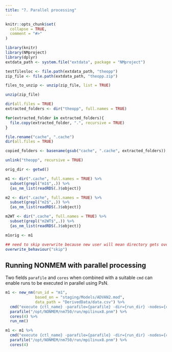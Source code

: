 ```yaml
---
title: "7. Parallel processing"
---
```


```r
knitr::opts_chunk$set(
  collapse = TRUE,
  comment = "#>"
)
```

```r
library(knitr)
library(NMproject)
library(dplyr)
extdata_path <- system.file("extdata", package = "NMproject")

testfilesloc <- file.path(extdata_path, "theopp")
zip_file <- file.path(extdata_path, "theopp.zip")

files_to_unzip <- unzip(zip_file, list = TRUE)

unzip(zip_file)

dir(all.files = TRUE)
extracted_folders <- dir("theopp", full.names = TRUE)

for(extracted_folder in extracted_folders){
  file.copy(extracted_folder, ".", recursive = TRUE)
}

file.rename("cache", ".cache")
dir(all.files = TRUE)

copied_folders <- basename(gsub("cache", ".cache", extracted_folders))

unlink("theopp", recursive = TRUE)

orig_dir <- getwd()

```

```r

m1 <- dir(".cache", full.names = TRUE) %>%
  subset(grepl("m1$",.)) %>%
  {as_nm_list(readRDS(.)$object)}

m2 <- dir(".cache", full.names = TRUE) %>%
  subset(grepl("m2$",.)) %>%
  {as_nm_list(readRDS(.)$object)}

m2WT <- dir(".cache", full.names = TRUE) %>%
  subset(grepl("m2WT$",.)) %>%
  {as_nm_list(readRDS(.)$object)}

m1orig <- m1

## need to skip overwrite because new user will mean directory gets overwriten
overwrite_behaviour("skip") 

```

## Running NONMEM with parallel processing

Two fields `parafile` and `cores` when combined with a suitable `cmd` can enable runs to be executed in parallel using PsN.

```r
m1 <- new_nm(run_id = "m1",
             based_on = "staging/Models/ADVAN2.mod",
             data_path = "DerivedData/data.csv") %>%
  cmd("execute {ctl_name} -parafile={parafile} -dir={run_dir} -nodes={cores}") %>%
  parafile("/opt/NONMEM/nm750/run/mpilinux8.pnm") %>%
  cores(4) %>%
  run_nm()

```

```r
m1 <- m1 %>%
  cmd("execute {ctl_name} -parafile={parafile} -dir={run_dir} -nodes={cores}") %>%
  parafile("/opt/NONMEM/nm750/run/mpilinux8.pnm") %>%
  cores(4)
```